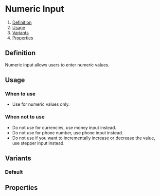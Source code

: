 
<Meta of={NumericInputStories} />

# Numeric Input
1. [Definition](#definition)
2. [Usage](#usage)
3. [Variants](#variants)
4. [Properties](#properties)

## Definition
Numeric input allows users to enter numeric values.
<Canvas of={NumericInputStories.Default} />

## Usage
### When to use
- Use for numeric values only.

### When not to use
- Do not use for currencies, use money input instead.
- Do not use for phone number, use phone input instead.
- Do not use if you want to incrementally increase or decrease the value, use stepper input instead.

## Variants
### Default


## Properties
<ArgTypes of={NumericInput} />

